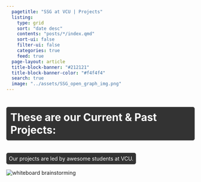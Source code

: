 ```yaml
---
  pagetitle: "SSG at VCU | Projects"
  listing:
    type: grid
    sort: "date desc"
    contents: "posts/*/index.qmd"
    sort-ui: false
    filter-ui: false
    categories: true
    feed: true
  page-layout: article
  title-block-banner: "#212121"
  title-block-banner-color: "#f4f4f4"
  search: true
  image: "../assets/SSG_open_graph_img.png"
---
```

<div class="project-banner-wrap">
  <div class="project-page-banner">
  <h1 style="color: white; background-color: #333; border: 1px solid #555; border-radius: 5px; padding: 10px;">These are our Current & Past Projects:</h1>
  <p style="
  display: inline-block; 
  color: white; 
  background-color: #333; 
  border: 1px solid #555; 
  border-radius: 5px; 
  padding: 6px;
">
  Our projects are led by awesome students at VCU.
</p>
  </div>
  <div class="project-banner-img-wrap">
  <div class="banner-shadow"></div>
  <img src="../assets/jason-goodman-Oalh2MojUuk-unsplash.jpg" alt="whiteboard brainstorming">
  </div>
</div>

